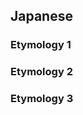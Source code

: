 ==Japanese==

===Etymology 1===
{{ja-see-kango|屋|億|憶|臆}}

===Etymology 2===
{{ja-see|奥}}

===Etymology 3===
{{ja-see|置く}}